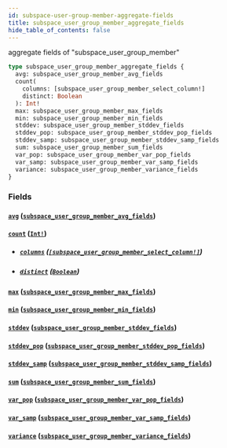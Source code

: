 ```yaml
---
id: subspace-user-group-member-aggregate-fields
title: subspace_user_group_member_aggregate_fields
hide_table_of_contents: false
---
```


aggregate fields of "subspace_user_group_member"

```graphql
type subspace_user_group_member_aggregate_fields {
  avg: subspace_user_group_member_avg_fields
  count(
    columns: [subspace_user_group_member_select_column!]
    distinct: Boolean
  ): Int!
  max: subspace_user_group_member_max_fields
  min: subspace_user_group_member_min_fields
  stddev: subspace_user_group_member_stddev_fields
  stddev_pop: subspace_user_group_member_stddev_pop_fields
  stddev_samp: subspace_user_group_member_stddev_samp_fields
  sum: subspace_user_group_member_sum_fields
  var_pop: subspace_user_group_member_var_pop_fields
  var_samp: subspace_user_group_member_var_samp_fields
  variance: subspace_user_group_member_variance_fields
}
```

### Fields

#### [`avg`](#) ([`subspace_user_group_member_avg_fields`](../objects/subspace-user-group-member-avg-fields))

#### [`count`](#) ([`Int!`](../scalars/int))

- ##### [`columns`](#) ([`[subspace_user_group_member_select_column!]`](../enums/subspace-user-group-member-select-column))

- ##### [`distinct`](#) ([`Boolean`](../scalars/boolean))

#### [`max`](#) ([`subspace_user_group_member_max_fields`](../objects/subspace-user-group-member-max-fields))

#### [`min`](#) ([`subspace_user_group_member_min_fields`](../objects/subspace-user-group-member-min-fields))

#### [`stddev`](#) ([`subspace_user_group_member_stddev_fields`](../objects/subspace-user-group-member-stddev-fields))

#### [`stddev_pop`](#) ([`subspace_user_group_member_stddev_pop_fields`](../objects/subspace-user-group-member-stddev-pop-fields))

#### [`stddev_samp`](#) ([`subspace_user_group_member_stddev_samp_fields`](../objects/subspace-user-group-member-stddev-samp-fields))

#### [`sum`](#) ([`subspace_user_group_member_sum_fields`](../objects/subspace-user-group-member-sum-fields))

#### [`var_pop`](#) ([`subspace_user_group_member_var_pop_fields`](../objects/subspace-user-group-member-var-pop-fields))

#### [`var_samp`](#) ([`subspace_user_group_member_var_samp_fields`](../objects/subspace-user-group-member-var-samp-fields))

#### [`variance`](#) ([`subspace_user_group_member_variance_fields`](../objects/subspace-user-group-member-variance-fields))
